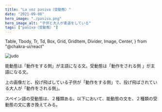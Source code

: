 ```yaml
---
title: "La voz pasiva（受動態）"
date: "2021-09-08"
hero_image: "./pasiva.png"
hero_image_alt: "子供と大人が柔道をしている"
tags: ["pasiva（受動態）"]
---
```


  Table,
  Tbody,
  Tr,
  Td,
  Box,
  Grid,
  GridItem,
  Divider,
  Image,
  Center,
} from "@chakra-ui/react"


<Box>
  <Image src={image} alt="judo" />
</Box>

能動態は「動作をする側」が主語になる文。受動態は「動作をされる側 」が主語になる文。

上の画像だと、投げ飛ばしている子供が「動作をする側」で、投げ飛ばされている大人が「動作をされる側」。

スペイン語の受動態は、２種類ある。以下において、能動態の文を、２種類の受動態の文に書き換えてみる。
